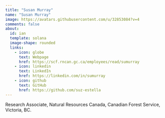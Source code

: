```yaml
---
title: "Susan Murray"
name: "Susan Murray"
image: https://avatars.githubusercontent.com/u/32853084?v=4
comments: false
about: 
  id: ian
  template: solana
  image-shape: rounded
  links: 
    - icon: globe
      text: Webpage
      href: https://scf.rncan.gc.ca/employees/read/sumurray
    - icon: linkedin
      text: LinkedIn
      href: https://linkedin.com/in/sumurray
    - icon: github
      text: GitHub
      href: https://github.com/suz-estella
---
```


::: {#susan}

Research Associate, Natural Resources Canada, Canadian Forest Service, Victoria, BC.

:::
